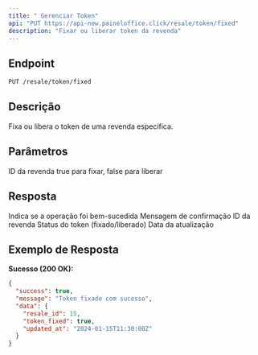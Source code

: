 ```yaml
---
title: " Gerenciar Token"
api: "PUT https://api-new.paineloffice.click/resale/token/fixed"
description: "Fixar ou liberar token da revenda"
---
```


## Endpoint

<CodeGroup>

```bash Requisição
PUT /resale/token/fixed
```

</CodeGroup>

## Descrição

Fixa ou libera o token de uma revenda específica.

## Parâmetros

<ParamField body="resale_id" type="integer" required>
  ID da revenda
</ParamField>

<ParamField body="fixed" type="boolean" required>
  true para fixar, false para liberar
</ParamField>

## Resposta

<ResponseField name="success" type="boolean">
  Indica se a operação foi bem-sucedida
</ResponseField>

<ResponseField name="message" type="string">
  Mensagem de confirmação
</ResponseField>

<ResponseField name="data" type="object">
  <Expandable title="properties">
    <ResponseField name="resale_id" type="integer">
      ID da revenda
    </ResponseField>
    <ResponseField name="token_fixed" type="boolean">
      Status do token (fixado/liberado)
    </ResponseField>
    <ResponseField name="updated_at" type="string">
      Data da atualização
    </ResponseField>
  </Expandable>
</ResponseField>

## Exemplo de Resposta

**Sucesso (200 OK):**
```json
{
  "success": true,
  "message": "Token fixado com sucesso",
  "data": {
    "resale_id": 15,
    "token_fixed": true,
    "updated_at": "2024-01-15T11:30:00Z"
  }
}
```